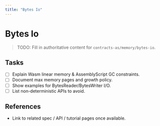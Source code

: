 ```yaml
---
title: "Bytes Io"
---
```


# Bytes Io

> TODO: Fill in authoritative content for `contracts-as/memory/bytes-io`.

## Tasks
- [ ] Explain Wasm linear memory & AssemblyScript GC constraints.
- [ ] Document max memory pages and growth policy.
- [ ] Show examples for BytesReader/BytesWriter I/O.
- [ ] List non-deterministic APIs to avoid.

## References
- Link to related spec / API / tutorial pages once available.
